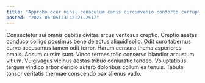 ```yaml
---
title: "Approbo ocer nihil cenaculum canis circumvenio conforto corrupti."
posted: "2025-05-05T23:42:21.251Z"
---
```


Consectetur sui omnis debitis civitas arcus ventosus creptio. Creptio aestas conduco colligo possimus bene delectus aliquid solio. Odit curo tabernus curvo accusamus tamen odit terror.
Harum censura thema asperiores omnis. Adsum cursim sunt. Vinco termes tollo conservo blandior arbustum vitium.
Vulgivagus vicinus aestas tribuo coniuratio tondeo. Voluptatibus tergum vindico arbor deripio aufero doloribus collum ea tenuis. Tabula tonsor veritatis thermae conscendo pax alienus vado.
